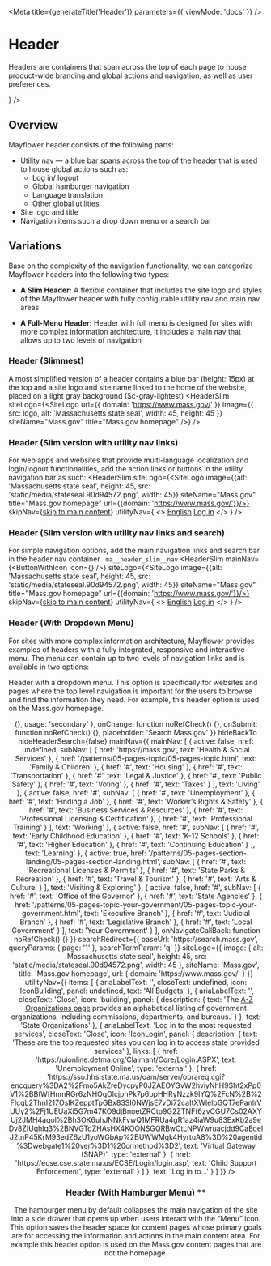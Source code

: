 

<Meta
  title={generateTitle('Header')}
  parameters={{
    viewMode: 'docs'
  }}
/>

# Header

Headers are containers that span across the top of each page to house product-wide branding and global actions and navigation, as well as user preferences.

<Canvas>
  <HeaderSlim
   siteLogo={<SiteLogo
     url={{
       domain: 'https://www.mass.gov/'
     }}
     image={{
       src: logo,
       alt: 'Massachusetts state seal',
       width: 45,
       height: 45
     }}
     siteName="Mass.gov"
     title="Mass.gov homepage"
   />}
  />
</Canvas>

## Overview
Mayflower header consists of the following parts:
- Utility nav — a blue bar spans across the top of the header that is used to house global actions such as:
  - Log in/ logout
  - Global hamburger navigation
  - Language translation
  - Other global utilities
- Site logo and title
- Navigation items such a drop down menu or a search bar

## Variations

Base on the complexity of the navigation functionality, we can categorize Mayflower headers into the following two types:
- **A Slim Header:**
A flexible container that includes the site logo and styles of the Mayflower header with fully configurable utility nav and main nav areas

- **A Full-Menu Header:**
Header with full menu is designed for sites with more complex information architecture, it includes a main nav that allows up to two levels of navigation


### Header (Slimmest)
A most simplified version of a header contains a blue bar (height: 15px) at the top and a site logo and site name linked to the home of the website, placed on a light gray background ($c-gray-lightest)
<Canvas>
  <HeaderSlim
   siteLogo={<SiteLogo
     url={{
       domain: 'https://www.mass.gov/'
     }}
     image={{
       src: logo,
       alt: 'Massachusetts state seal',
       width: 45,
       height: 45
     }}
     siteName="Mass.gov"
     title="Mass.gov homepage"
   />}
  />
</Canvas>

### Header (Slim version with utility nav links)
For web apps and websites that provide multi-language localization and login/logout functionalities, add the action links or buttons in the utility navigation bar as such:
<Canvas>
  <HeaderSlim
    siteLogo={<SiteLogo image={{alt: 'Massachusetts state seal', height: 45, src: 'static/media/stateseal.90d94572.png', width: 45}} siteName="Mass.gov" title="Mass.gov homepage" url={{domain: 'https://www.mass.gov/'}}/>}
    skipNav={<a className="ma__header__skip-nav" href="#main-content">skip to main content</a>}
    utilityNav={
      <>
        <a className="ma__header_slim__utility-link" href="#main-content"><IconLatlonglobe fill="#fff" />English</a>
        <a className="ma__header_slim__utility-link" href="#main-content"><IconLogin fill="#fff" />Log in</a>
      </>
    }
  />
</Canvas>

### Header (Slim version with utility nav links and search)
For simple navigation options, add the main navigation links and search bar in the header nav container `.ma__header_slim__nav`
<Canvas>
  <HeaderSlim
    mainNav={<ButtonWithIcon icon={<IconSearch />} />}
    siteLogo={<SiteLogo image={{alt: 'Massachusetts state seal', height: 45, src: 'static/media/stateseal.90d94572.png', width: 45}} siteName="Mass.gov" title="Mass.gov homepage" url={{domain: 'https://www.mass.gov/'}}/>}
    skipNav={<a className="ma__header__skip-nav" href="#main-content">skip to main content</a>}
    utilityNav={
      <>
        <a className="ma__header_slim__utility-link" href="#main-content"><IconLatlonglobe fill="#fff" />English</a>
        <a className="ma__header_slim__utility-link" href="#main-content"><IconLogin fill="#fff" />Log in</a>
      </>
    }
  />
</Canvas>

### Header (With Dropdown Menu)

For sites with more complex information architecture, Mayflower provides examples of headers with a fully integrated, responsive and interactive menu. The menu can contain up to two levels of navigation links and is available in two options:

Header with a dropdown menu. This option is specifically for websites and pages where the top level navigation is important for the users to browse and find the information they need. For example, this header option is used on the Mass.gov homepage.

<Canvas>
  <Header
    headerSearch={{
      buttonSearch: {
        'aria-label': 'Search',
        onClick: () => {},
        usage: 'secondary'
      },
      onChange: function noRefCheck() {},
      onSubmit: function noRefCheck() {},
      placeholder: 'Search Mass.gov'
    }}
    hideBackTo
    hideHeaderSearch={false}
    mainNav={{
      mainNav: [
        {
          active: false,
          href: undefined,
          subNav: [
            {
              href: 'https://mass.gov',
              text: 'Health & Social Services'
            },
            {
              href: '/patterns/05-pages-topic/05-pages-topic.html',
              text: 'Family & Children'
            },
            {
              href: '#',
              text: 'Housing'
            },
            {
              href: '#',
              text: 'Transportation'
            },
            {
              href: '#',
              text: 'Legal & Justice'
            },
            {
              href: '#',
              text: 'Public Safety'
            },
            {
              href: '#',
              text: 'Voting'
            },
            {
              href: '#',
              text: 'Taxes'
            }
          ],
          text: 'Living'
        },
        {
          active: false,
          href: '#',
          subNav: [
            {
              href: '#',
              text: 'Unemployment'
            },
            {
              href: '#',
              text: 'Finding a Job'
            },
            {
              href: '#',
              text: 'Worker’s Rights & Safety'
            },
            {
              href: '#',
              text: 'Business Services & Resources'
            },
            {
              href: '#',
              text: 'Professional Licensing & Certification'
            },
            {
              href: '#',
              text: 'Professional Training'
            }
          ],
          text: 'Working'
        },
        {
          active: false,
          href: '#',
          subNav: [
            {
              href: '#',
              text: 'Early Childhood Education'
            },
            {
              href: '#',
              text: 'K-12 Schools'
            },
            {
              href: '#',
              text: 'Higher Education'
            },
            {
              href: '#',
              text: 'Continuing Education'
            }
          ],
          text: 'Learning'
        },
        {
          active: true,
          href: '/patterns/05-pages-section-landing/05-pages-section-landing.html',
          subNav: [
            {
              href: '#',
              text: 'Recreational Licenses & Permits'
            },
            {
              href: '#',
              text: 'State Parks & Recreation'
            },
            {
              href: '#',
              text: 'Travel & Tourism'
            },
            {
              href: '#',
              text: 'Arts & Culture'
            }
          ],
          text: 'Visiting & Exploring'
        },
        {
          active: false,
          href: '#',
          subNav: [
            {
              href: '#',
              text: 'Office of the Governor'
            },
            {
              href: '#',
              text: 'State Agencies'
            },
            {
              href: '/patterns/05-pages-topic-your-government/05-pages-topic-your-government.html',
              text: 'Executive Branch'
            },
            {
              href: '#',
              text: 'Judicial Branch'
            },
            {
              href: '#',
              text: 'Legislative Branch'
            },
            {
              href: '#',
              text: 'Local Government'
            }
          ],
          text: 'Your Government'
        }
      ],
      onNavigateCallBack: function noRefCheck() {}
    }}
    searchRedirect={{
      baseUrl: 'https://search.mass.gov',
      queryParams: {
        page: '1'
      },
      searchTermParam: 'q'
    }}
    siteLogo={{
      image: {
        alt: 'Massachusetts state seal',
        height: 45,
        src: 'static/media/stateseal.90d94572.png',
        width: 45
      },
      siteName: 'Mass.gov',
      title: 'Mass.gov homepage',
      url: {
        domain: 'https://www.mass.gov/'
      }
    }}
    utilityNav={{
      items: [
        {
          ariaLabelText: '',
          closeText: undefined,
          icon: 'IconBuilding',
          panel: undefined,
          text: 'All Budgets'
        },
        {
          ariaLabelText: '',
          closeText: 'Close',
          icon: 'building',
          panel: {
            description: {
              text: 'The <a href="#">A-Z Organizations page</a> provides an alphabetical listing of government organizations, including commissions, departments, and bureaus.'
            }
          },
          text: 'State Organizations'
        },
        {
          ariaLabelText: 'Log in to the most requested services',
          closeText: 'Close',
          icon: 'IconLogin',
          panel: {
            description: {
              text: 'These are the top requested sites you can log in to access state provided services'
            },
            links: [
              {
                href: 'https://uionline.detma.org/Claimant/Core/Login.ASPX',
                text: 'Unemployment Online',
                type: 'external'
              },
              {
                href: 'https://sso.hhs.state.ma.us/oam/server/obrareq.cgi?encquery%3DA2%2Fmo5AkZreDycpyP0JZAEOYGvW2hviyNhH9Sht2xPp0V1%2BBtWfHnmRGr6zNHOqOlcjphPk7p6bpHHRyNzzk9IYQ%2FcN%2B%2FIcqL2ThnI217OsIKZepptTpGBx83SI0NWjsE7vDi72caItXWlelbGQT7ePanlrVUUy2%2Fj1UEUaXi5G7m47KO9djBnoetZRCtp9G2ZTNFf6zvCGU7Cs02AXYUj2JMH4aqol%2Bh3OK6uhJNNkFvwQ1MFRUa4gR1az4iaW9u83ExKb2a9eDv8ZIUqhlq3%2BNVGTqZHAsHX4KOONSGQRBwCtLNPWwruacjdd9CaEqeIJ2tnP45KrM93edZ6zU1yoWGbAp%2BUWWMqk4HyrtuA8%3D%20agentid%3Dwebgate1%20ver%3D1%20crmethod%3D2',
                text: 'Virtual Gateway (SNAP)',
                type: 'external'
              },
              {
                href: 'https://ecse.cse.state.ma.us/ECSE/Login/login.asp',
                text: 'Child Support Enforcement',
                type: 'external'
              }
            ]
          },
          text: 'Log in to...'
        }
      ]
    }}
  />
</Canvas>




### Header (With Hamburger Menu) **
The hamburger menu by default collapses the main navigation of the site into a side drawer that opens up when users interact with the “Menu” icon. This option saves the header space for content pages whose primary goals are for accessing the information and actions in the main content area. For example this header option is used on the Mass.gov content pages that are not the homepage.
